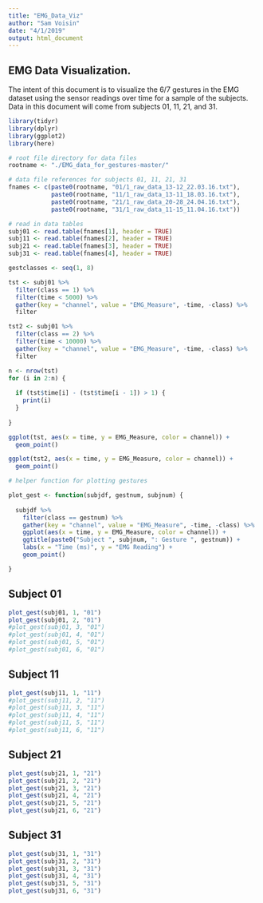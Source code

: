 ```yaml
---
title: "EMG_Data_Viz"
author: "Sam Voisin"
date: "4/1/2019"
output: html_document
---
```


## EMG Data Visualization.

The intent of this document is to visualize the 6/7 gestures in the EMG dataset using the sensor readings over time for a sample of the subjects. Data in this document will come from subjects 01, 11, 21, and 31.

```r

library(tidyr)
library(dplyr)
library(ggplot2)
library(here)

```

```r

# root file directory for data files
rootname <- "./EMG_data_for_gestures-master/"

# data file references for subjects 01, 11, 21, 31
fnames <- c(paste0(rootname, "01/1_raw_data_13-12_22.03.16.txt"),
            paste0(rootname, "11/1_raw_data_13-11_18.03.16.txt"),
            paste0(rootname, "21/1_raw_data_20-28_24.04.16.txt"),
            paste0(rootname, "31/1_raw_data_11-15_11.04.16.txt"))

# read in data tables
subj01 <- read.table(fnames[1], header = TRUE)
subj11 <- read.table(fnames[2], header = TRUE)
subj21 <- read.table(fnames[3], header = TRUE)
subj31 <- read.table(fnames[4], header = TRUE)

gestclasses <- seq(1, 8)

```


```r

tst <- subj01 %>% 
  filter(class == 1) %>%
  filter(time < 5000) %>% 
  gather(key = "channel", value = "EMG_Measure", -time, -class) %>%
  filter

tst2 <- subj01 %>% 
  filter(class == 2) %>%
  filter(time < 10000) %>% 
  gather(key = "channel", value = "EMG_Measure", -time, -class) %>%
  filter

```

```r

n <- nrow(tst)
for (i in 2:n) {
  
  if (tst$time[i] - (tst$time[i - 1]) > 1) {
    print(i)
  }
  
}

```

```r

ggplot(tst, aes(x = time, y = EMG_Measure, color = channel)) +
  geom_point()

ggplot(tst2, aes(x = time, y = EMG_Measure, color = channel)) +
  geom_point()

```

```r

# helper function for plotting gestures

plot_gest <- function(subjdf, gestnum, subjnum) {
  
  subjdf %>%
    filter(class == gestnum) %>%
    gather(key = "channel", value = "EMG_Measure", -time, -class) %>%
    ggplot(aes(x = time, y = EMG_Measure, color = channel)) + 
    ggtitle(paste0("Subject ", subjnum, ": Gesture ", gestnum)) +
    labs(x = "Time (ms)", y = "EMG Reading") +
    geom_point()

}

```

## Subject 01

```r

plot_gest(subj01, 1, "01")
plot_gest(subj01, 2, "01")
#plot_gest(subj01, 3, "01")
#plot_gest(subj01, 4, "01")
#plot_gest(subj01, 5, "01")
#plot_gest(subj01, 6, "01")

```


## Subject 11

```r

plot_gest(subj11, 1, "11")
#plot_gest(subj11, 2, "11")
#plot_gest(subj11, 3, "11")
#plot_gest(subj11, 4, "11")
#plot_gest(subj11, 5, "11")
#plot_gest(subj11, 6, "11")

```

## Subject 21

```r

plot_gest(subj21, 1, "21")
plot_gest(subj21, 2, "21")
plot_gest(subj21, 3, "21")
plot_gest(subj21, 4, "21")
plot_gest(subj21, 5, "21")
plot_gest(subj21, 6, "21")

```

## Subject 31

```r

plot_gest(subj31, 1, "31")
plot_gest(subj31, 2, "31")
plot_gest(subj31, 3, "31")
plot_gest(subj31, 4, "31")
plot_gest(subj31, 5, "31")
plot_gest(subj31, 6, "31")


```





















